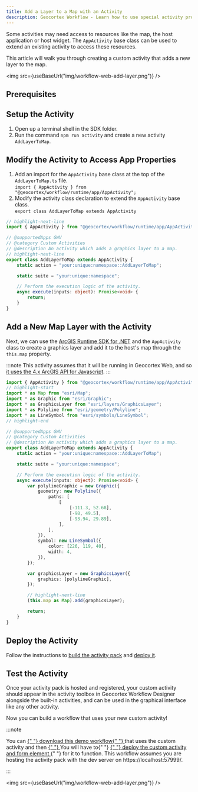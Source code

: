 ```yaml
---
title: Add a Layer to a Map with an Activity
description: Geocortex Workflow - Learn how to use special activity properties to access and mutate the application map
---
```



Some activities may need access to resources like the map, the host application or host widget. The `AppActivity` base class can be used to extend an existing activity to access these resources.

This article will walk you through creating a custom activity that adds a new layer to the map.

<img src={useBaseUrl("img/workflow-web-add-layer.png")} />

## Prerequisites

<WebPrereqs />

## Setup the Activity

1. Open up a terminal shell in the SDK folder.
1. Run the command `npm run activity` and create a new activity `AddLayerToMap`.

## Modify the Activity to Access App Properties

1. Add an import for the `AppActivity` base class at the top of the `AddLayerToMap.ts` file.  
   `import { AppActivity } from "@geocortex/workflow/runtime/app/AppActivity";`
1. Modify the activity class declaration to extend the `AppActivity` base class.  
   `export class AddLayerToMap extends AppActivity`

```ts title="src/activities/AddLayerToMap.ts"
// highlight-next-line
import { AppActivity } from "@geocortex/workflow/runtime/app/AppActivity";

// @supportedApps GWV
// @category Custom Activities
// @description An activity which adds a graphics layer to a map.
// highlight-next-line
export class AddLayerToMap extends AppActivity {
    static action = "your:unique:namespace::AddLayerToMap";

    static suite = "your:unique:namespace";

    // Perform the execution logic of the activity.
    async execute(inputs: object): Promise<void> {
        return;
    }
}
```

## Add a New Map Layer with the Activity

Next, we can use the [ArcGIS Runtime SDK for .NET](sdk-web-integrating-the-arcgis-api.mdx) and the `AppActivity` class to create a graphics layer and add it to the host's map through the `this.map` property.

:::note
This activity assumes that it will be running in Geocortex Web, and so [it uses the 4.x ArcGIS API for Javascript](sdk-web-integrating-the-arcgis-api.mdx#change-the-api-version-used-by-the-activity-sdk).
:::

```ts title="src/activities/AddLayerToMap.ts"
import { AppActivity } from "@geocortex/workflow/runtime/app/AppActivity";
// highlight-start
import * as Map from "esri/Map";
import * as Graphic from "esri/Graphic";
import * as GraphicsLayer from "esri/layers/GraphicsLayer";
import * as Polyline from "esri/geometry/Polyline";
import * as LineSymbol from "esri/symbols/LineSymbol";
// highlight-end

// @supportedApps GWV
// @category Custom Activities
// @description An activity which adds a graphics layer to a map.
export class AddLayerToMap extends AppActivity {
    static action = "your:unique:namespace::AddLayerToMap";

    static suite = "your:unique:namespace";

    // Perform the execution logic of the activity.
    async execute(inputs: object): Promise<void> {
        var polylineGraphic = new Graphic({
            geometry: new Polyline({
                paths: [
                    [
                        [-111.3, 52.68],
                        [-98, 49.5],
                        [-93.94, 29.89],
                    ],
                ],
            }),
            symbol: new LineSymbol({
                color: [226, 119, 40],
                width: 4,
            }),
        });

        var graphicsLayer = new GraphicsLayer({
            graphics: [polylineGraphic],
        });

        // highlight-next-line
        (this.map as Map).add(graphicsLayer);

        return;
    }
}
```

## Deploy the Activity

Follow the instructions to [build the activity pack](sdk-web-overview.mdx#building) and [deploy it](sdk-web-overview.mdx#deployment).

## Test the Activity

Once your activity pack is hosted and registered, your custom activity should appear in the activity toolbox in Geocortex Workflow Designer alongside the built-in activities, and can be used in the graphical interface like any other activity.

Now you can build a workflow that uses your new custom activity!

:::note

<p>
    You can
    <a
        href={useBaseUrl("workflows/web-add-layer-activity.json")}
        download="add-layer-workflow.json"
    >
        {" "}
        download this demo workflow{" "}
    </a>
    that uses the custom activity and then
    <a
        href="https://docs.geocortex.com/workflow/latest/help/Default.htm#wf5/help/import-export-workflows.htm"
        target="_blank"
    >
        {" "}
    </a>
    You will have to{" "}
    <a href="sdk-web-overview#host-the-activity-pack">
        {" "}
        deploy the custom activity and form element
    </a>{" "}
    for it to function. This workflow assumes you are hosting the activity pack
    with the dev server on https://localhost:57999/.
</p>
:::

<img src={useBaseUrl("img/workflow-web-add-layer.png")} />
